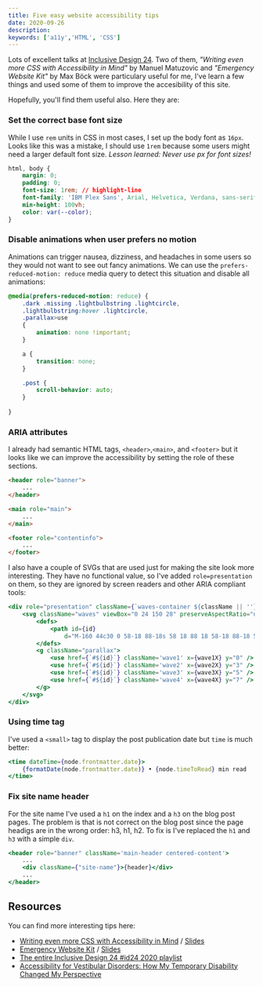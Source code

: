 ```yaml
---
title: Five easy website accessibility tips
date: 2020-09-26
description:  
keywords: ['a11y','HTML', 'CSS']
---
```


Lots of excellent talks at [Inclusive Design 24](https://inclusivedesign24.org/2020/). 
Two of them, *"Writing even more CSS with Accessibility in Mind"* by Manuel Matuzovic and *"Emergency Website Kit"* by Max Böck
were particulary useful for me, I've learn a few things and used some of them to improve the accesibility of this site. 

Hopefully, you'll find them useful also. Here they are:

### Set the correct base font size

While I use `rem` units in CSS in most cases, I set up the body font as `16px`. Looks like this was a mistake,
I should use `1rem` because some users might need a larger default font size.
*Lesson learned: Never use px for font sizes!*

``` css
html, body {
    margin: 0;
    padding: 0;
    font-size: 1rem; // highlight-line
    font-family: 'IBM Plex Sans', Arial, Helvetica, Verdana, sans-serif;
    min-height: 100vh;
    color: var(--color);
}
```


### Disable animations when user prefers no motion

Animations can trigger nausea, dizziness, and headaches in some users so they would not want to 
see out fancy animations. We can use the `prefers-reduced-motion: reduce` media query to detect 
this situation and disable all animations:

``` css
@media(prefers-reduced-motion: reduce) {
    .dark .missing .lightbulbstring .lightcircle,
    .lightbulbstring:hover .lightcircle,
    .parallax>use
    {
        animation: none !important;
    }

    a {
        transition: none;
    }

    .post {
        scroll-behavior: auto;
    }
    
}
```

### ARIA attributes 
I already had semantic HTML tags, `<header>`,`<main>`, and `<footer>` but it looks like we can improve the accessibility
by setting the role of these sections.

```html 
<header role="banner">
    ...
</header>

<main role="main">
    ...
</main>

<footer role="contentinfo">
    ...
</footer>
```
I also have a couple of SVGs that are used just for making the site look more interesting. They have no functional value,
so I've added `role=presentation` on them, so they are ignored by screen readers and other ARIA compliant tools:
```jsx
<div role="presentation" className={`waves-container ${className || ''}`}>
    <svg className="waves" viewBox="0 24 150 28" preserveAspectRatio="none" shapeRendering="auto">
        <defs>
            <path id={id}
                d="M-160 44c30 0 58-18 88-18s 58 18 88 18 58-18 88-18 58 18 88 18 v44h-352z" />
        </defs>
        <g className="parallax">
            <use href={`#${id}`} className='wave1' x={wave1X} y="0" />
            <use href={`#${id}`} className='wave2' x={wave2X} y="3" />
            <use href={`#${id}`} className='wave3' x={wave3X} y="5" />
            <use href={`#${id}`} className='wave4' x={wave4X} y="7" />
        </g>
    </svg>
</div>
```


### Using time tag
I've used a `<small>` tag to display the post publication date but `time` is much better:

``` jsx
<time dateTime={node.frontmatter.date}>
    {formatDate(node.frontmatter.date)} • {node.timeToRead} min read
</time>
```

### Fix site name header 
For the site name I've used a `h1` on the index and a `h3` on the blog post pages.
The problem is that is not correct on the blog post since the page headigs are in the wrong order: h3, h1, h2.
To fix is I've replaced the `h1` and `h3` with a simple `div`.

``` jsx
<header role="banner" className='main-header centered-content'>
    ...
    <div className={"site-name"}>{header}</div>
    ...
</header>
```


## Resources
You can find more interesting tips here:
* [Writing even more CSS with Accessibility in Mind](https://www.youtube.com/watch?v=o6ssu5oKyaU) / [Slides](https://noti.st/matuzo/lWUq2w/writing-even-more-css-with-accessibility-in-mind)
* [Emergency Website Kit](https://www.youtube.com/watch?v=8RdrRCq8VzU&list=PLn7dsvRdQEfGkK9xxk54XdKTLk7zf_Qwp&index=11) / [Slides](https://noti.st/mxb/a1xCB1/emergency-website-kit)  
* [The entire Inclusive Design 24 #id24 2020 playlist](https://www.youtube.com/playlist?list=PLn7dsvRdQEfGkK9xxk54XdKTLk7zf_Qwp)
* [Accessibility for Vestibular Disorders: How My Temporary Disability Changed My Perspective](https://alistapart.com/article/accessibility-for-vestibular/#section5)




